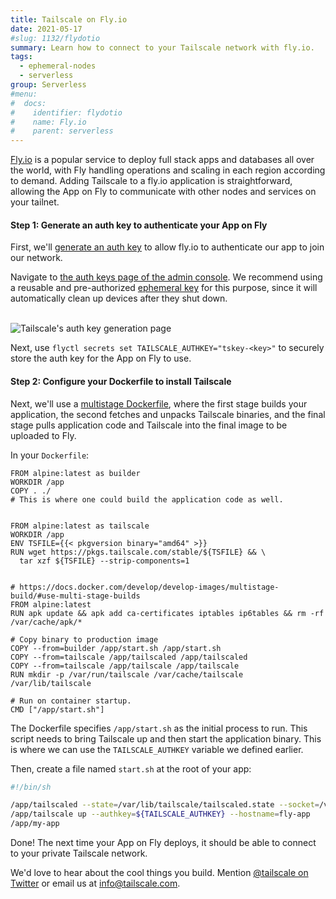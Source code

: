 ```yaml
---
title: Tailscale on Fly.io
date: 2021-05-17
#slug: 1132/flydotio
summary: Learn how to connect to your Tailscale network with fly.io.
tags:
  - ephemeral-nodes
  - serverless
group: Serverless
#menu:
#  docs:
#    identifier: flydotio
#    name: Fly.io
#    parent: serverless
---
```


[Fly.io](https://fly.io) is a popular service to deploy full stack apps and databases all over the world, with Fly handling operations and scaling in each region according to demand. Adding Tailscale to a fly.io application is straightforward, allowing the App on Fly to communicate with other nodes and services on your tailnet.

#### Step 1: Generate an auth key to authenticate your App on Fly

First, we'll [generate an auth key](/kb/1085/auth-keys) to allow fly.io to authenticate our app to join our network.

Navigate to [the auth keys page of the admin console](https://login.tailscale.com/admin/settings/authkeys). We recommend using a reusable and pre-authorized [ephemeral key](/kb/1111/ephemeral-nodes) for this purpose, since it will automatically clean up devices after they shut down.

<br />
<Image
  src="/images/solutions/serverless-flydotio/ephemeral-keys.png"
  alt="Tailscale's auth key generation page"
  className="bordered"
  width={800}
  height={1156}
/>

Next, use `flyctl secrets set TAILSCALE_AUTHKEY="tskey-<key>"` to securely store the auth key for the App on Fly to use.

#### Step 2: Configure your Dockerfile to install Tailscale

Next, we'll use a [multistage Dockerfile](https://docs.docker.com/develop/develop-images/multistage-build/#use-multi-stage-builds), where the first stage builds your application, the second fetches and unpacks Tailscale binaries, and the final stage pulls application code and Tailscale into the final image to be uploaded to Fly.

In your `Dockerfile`:

```docker
FROM alpine:latest as builder
WORKDIR /app
COPY . ./
# This is where one could build the application code as well.


FROM alpine:latest as tailscale
WORKDIR /app
ENV TSFILE={{< pkgversion binary="amd64" >}}
RUN wget https://pkgs.tailscale.com/stable/${TSFILE} && \
  tar xzf ${TSFILE} --strip-components=1


# https://docs.docker.com/develop/develop-images/multistage-build/#use-multi-stage-builds
FROM alpine:latest
RUN apk update && apk add ca-certificates iptables ip6tables && rm -rf /var/cache/apk/*

# Copy binary to production image
COPY --from=builder /app/start.sh /app/start.sh
COPY --from=tailscale /app/tailscaled /app/tailscaled
COPY --from=tailscale /app/tailscale /app/tailscale
RUN mkdir -p /var/run/tailscale /var/cache/tailscale /var/lib/tailscale

# Run on container startup.
CMD ["/app/start.sh"]
```

The Dockerfile specifies `/app/start.sh` as the initial process to run. This script needs to bring Tailscale up and then start the application binary. This is where we can use the `TAILSCALE_AUTHKEY` variable we defined earlier.

Then, create a file named `start.sh` at the root of your app:

```sh
#!/bin/sh

/app/tailscaled --state=/var/lib/tailscale/tailscaled.state --socket=/var/run/tailscale/tailscaled.sock &
/app/tailscale up --authkey=${TAILSCALE_AUTHKEY} --hostname=fly-app
/app/my-app
```

Done! The next time your App on Fly deploys, it should be able to connect to your private Tailscale network.

We'd love to hear about the cool things you build. Mention
[@tailscale on Twitter](https://twitter.com/tailscale) or email us at info@tailscale.com.
